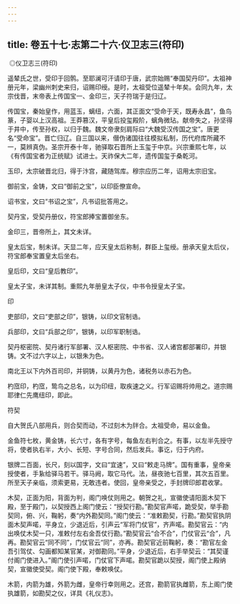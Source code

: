 ```yaml
---
---
---
```

title: 卷五十七·志第二十六·仪卫志三(符印)
---

 ◎仪卫志三(符印)

遥辇氏之世，受印于回鹘。至耶澜可汗请印于唐，武宗始赐“奉国契丹印”。太祖神册元年，梁幽州刺史来归，诏赐印绶。是时，太祖受位遥辇十年矣。会同九年，太宗伐晋，末帝表上传国宝一、金印三，天子符瑞于是归辽。

传国宝，秦始皇作，用蓝玉，螭纽，六面，其正面文“受命于天，既寿永昌”，鱼鸟篆，子婴以上汉高祖。王莽篡汉，平皇后投玺殿阶，螭角微玷。献帝失之，孙坚得于井中，传至孙权，以归于魏。魏文帝隶刻肩际曰“大魏受汉传国之宝”。唐更名“受命宝”。晋亡归辽。自三国以来，僣伪诸国往往模拟私制，历代府库所藏不一，莫辨真伪。圣宗开泰十年，驰驿取石晋所上玉玺于中京。兴宗重熙七年，以《有传国宝者为正统赋》试进士。天祚保大二年，遗传国玺于桑乾河。

玉印，太宗破晋北归，得于汴宫，藏随驾库。穆宗应历二年，诏用太宗旧宝。

御前宝，金铸，文曰“御前之宝”，以印臣僚宣命。

诏书宝，文曰“书诏之宝”，凡书诏批答用之。

契丹宝，受契丹册仪，符宝郎捧宝置御坐东。

金印三，晋帝所上，其文未详。

皇太后宝，制未详。天显二年，应天皇太后称制，群臣上玺绶。册承天皇太后仪，符宝郎奉宝置皇太后坐右。

皇后印，文曰“皇后教印”。

皇太子宝，未详其制。重熙九年册皇太子仪，中书令授皇太子宝。

印

吏部印，文曰“吏部之印”，银铸，以印文官制诰。

兵部印，文曰“兵部之印”，银铸，以印军职制诰。

契丹枢密院、契丹诸行军部署、汉人枢密院、中书省、汉人诸宫都部署印，并银铸。文不过六字以上，以银朱为色。

南北王以下内外百司印，并铜铸，以黄丹为色，诸税务以赤石为色。

杓窊印，杓窊，鸷鸟之总名，以为印纽，取疾速之义。行军诏赐将帅用之。道宗赐耶律仁先鹰纽印，即此。

符契

自大贺氏八部用兵，则合契而动，不过刻木为牉合。太祖受命，易以金鱼。

金鱼符七枚，黄金铸，长六寸，各有字号，每鱼左右判合之。有事，以左半先授守将，使者执右半，大小、长短、字号合同，然后发兵。事讫，归于内府。

银牌二百面，长尺，刻以国字，文曰“宜速”，又曰“敕走马牌”。国有重事，皇帝亲授使者，手紥给驿马若干。驿马阙，取它马代。法，昼夜驰七百里，其次五百里。所至天子亲临，须索更易，无敢违者。使回，皇帝亲受之，手封牌印郎君收掌。

木契，正面为阳，背面为判，阁门唤仗则用之。朝贺之礼，宣徽使请阳面木契下殿，至于殿门，以契授西上阁门使云：“授契行勘。”勘契官声喏，跪受契，举手勘契同，俯、兴，鞠躬，奏“内外勘契同。”阁门使云：“准敕勘契，行勘。”勘契官执阴面木契声喏，平身立，少退近后，引声云“军将门仗官”，齐声喏。勘契官云：“内出唤仗木契一只，准敕付左右金吾仗行勘。”勘契官云“合不合”，门仗官云“合”，凡再。勘契官云“同不同”，门仗官云“同”，亦再。勘契官近前鞠躬，奏：“勘官左金吾引驾仗、勾画都知某官某，对御勘同。”平身，少退近后，右手举契云：“其契谨付阁门使进入。”阁门使引声喏，门仗官下声喏。勘契官跪以契授，阁门使上殿纳契，宣徽使受契。阁门使下殿，奉敕唤仗。

木箭，内箭为雄，外箭为雌，皇帝行幸则用之。还宫，勘箭官执雌箭，东上阁门使执雄箭，如勘契之仪，详具《礼仪志》。

